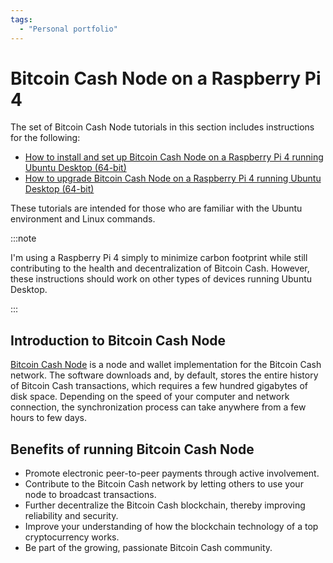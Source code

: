 ```yaml
---
tags:
  - "Personal portfolio"
---
```


# Bitcoin Cash Node on a Raspberry Pi 4

The set of Bitcoin Cash Node tutorials in this section includes instructions for the following:

- [How to install and set up Bitcoin Cash Node on a Raspberry Pi 4 running Ubuntu Desktop (64-bit)](installation-and-setup/)
- [How to upgrade Bitcoin Cash Node on a Raspberry Pi 4 running Ubuntu Desktop (64-bit)](upgrade/)

These tutorials are intended for those who are familiar with the Ubuntu environment and Linux commands.

:::note

I'm using a Raspberry Pi 4 simply to minimize carbon footprint while still contributing to the health and decentralization of Bitcoin Cash. However, these instructions should work on other types of devices running Ubuntu Desktop. 

:::

## Introduction to Bitcoin Cash Node

 [Bitcoin Cash Node](https://bitcoincashnode.org/) is a node and wallet implementation for the Bitcoin Cash network. The software downloads and, by default, stores the entire history of Bitcoin Cash transactions, which requires a few hundred gigabytes of disk space. Depending on the speed of your computer and network connection, the synchronization process can take anywhere from a few hours to few days.

## Benefits of running Bitcoin Cash Node

- Promote electronic peer-to-peer payments through active involvement.
- Contribute to the Bitcoin Cash network by letting others to use your node to broadcast transactions.
- Further decentralize the Bitcoin Cash blockchain, thereby improving reliability and security.
- Improve your understanding of how the blockchain technology of a top cryptocurrency works.
- Be part of the growing, passionate Bitcoin Cash community.
